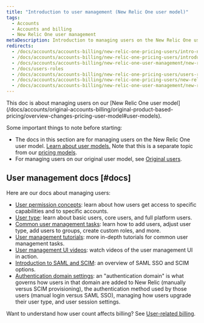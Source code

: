 ```yaml
---
title: "Introduction to user management (New Relic One user model)"
tags:
  - Accounts
  - Accounts and billing
  - New Relic One user management
metaDescription: Introduction to managing users on the New Relic One user model.
redirects:
  - /docs/accounts/accounts-billing/new-relic-one-pricing-users/intro-new-relic-user-management
  - /docs/accounts/accounts-billing/new-relic-one-pricing-users/introduction-managing-users
  - /docs/accounts/accounts-billing/new-relic-one-user-management/new-relic-one-user-model-understand-user-structure
  - /docs/users-roles
  - /docs/accounts/accounts-billing/new-relic-one-pricing-users/users-roles
  - /docs/accounts/accounts-billing/new-relic-one-pricing-users/new-relic-one-user-model
  - /docs/accounts/accounts-billing/new-relic-one-user-management/new-relic-one-user-model
---
```


<Callout title="New pricing model">
This doc is about managing users on our [New Relic One user model](/docs/accounts/original-accounts-billing/original-product-based-pricing/overview-changes-pricing-user-model#user-models).
</Callout>

Some important things to note before starting: 

* The docs in this section are for managing users on the New Relic One user model. [Learn about user models.](/docs/accounts/original-accounts-billing/original-product-based-pricing/overview-user-models) Note that this is a separate topic from our [pricing models](/docs/accounts/original-accounts-billing/original-product-based-pricing/overview-pricing-models). 
* For managing users on our original user model, see [Original users](/docs/accounts/original-accounts-billing/original-users-roles). 

## User management docs [#docs]

Here are our docs about managing users: 

* [User permission concepts](?): learn about how users get access to specific capabilities and to specific accounts. 
* [User type](/docs/accounts/accounts-billing/new-relic-one-user-management/user-type): learn about basic users, core users, and full platform users. 
* [Common user management tasks](/docs/accounts/accounts-billing/new-relic-one-pricing-users/manage-user-groups-roles-access-grants): learn how to add users, adjust user type, add users to groups, create custom roles, and more. 
* [User management tutorials](/docs/accounts/accounts-billing/new-relic-one-user-management/tutorial-add-new-user-groups-roles-new-relic-one-user-model): more in-depth tutorials for common user management tasks.  
* [User management UI videos](/docs/accounts/accounts-billing/new-relic-one-user-management/user-mgmt-videos): watch videos of the user management UI in action. 
* [Introduction to SAML and SCIM](/docs/accounts/accounts-billing/new-relic-one-user-management/introduction-saml-scim): an overview of SAML SSO and SCIM options. 
* [Authentication domain settings](/docs/accounts/accounts-billing/new-relic-one-pricing-users/configure-authentication-domains): an "authentication domain" is what governs how users in that domain are added to New Relic (manually versus SCIM provisioning), the authentication method used by those users (manual login versus SAML SSO), managing how users upgrade their user type, and user session settings.

Want to understand how user count affects billing? See [User-related billing](/docs/accounts/accounts-billing/new-relic-one-pricing-users/new-relic-one-pricing-billing#user-count).
